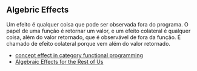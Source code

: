 
## Algebric Effects

Um efeito é qualquer coisa que pode ser observada fora do programa. O papel de uma função é retornar um valor, e um efeito colateral é qualquer coisa, além do valor retornado, que é observável de fora da função. É chamado de efeito colateral porque vem além do valor retornado.

- [concept effect in category functional programming](https://livebook.manning.com/concept/functional-programming/effect)
- [Algebraic Effects for the Rest of Us](https://overreacted.io/algebraic-effects-for-the-rest-of-us/)